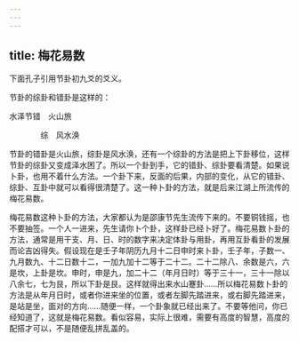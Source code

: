 ```yaml
---
---
---
```

title: 梅花易数
---




下面孔子引用节卦初九爻的爻义。

节卦的综卦和错卦是这样的：

水泽节错　火山旅

　　　　综　风水涣

节卦的错卦是火山旅，综卦是风水涣，还有一个综卦的方法是把上下卦移位，这样节卦的综卦又变成泽水困了。所以一个卦到手，它的错卦、综卦要看清楚。如果说卜卦，也用不着什么方法。一个卦下来，反面的后果，内部的变化，从它的错卦、综卦、互卦中就可以看得很清楚了。这一种卜卦的方法，就是后来江湖上所流传的梅花易数。

梅花易数这种卜卦的方法，大家都认为是邵康节先生流传下来的。不要铜钱摇，也不要抽签。一个人一进来，先生请你卜个卦，这样卦已经卜好了。梅花易数卜卦的方法，通常是用干支、月、日、时的数字来决定体卦与用卦，再用互卦看卦的发展而论吉凶得失。假设现在是壬子年阴历九月十二日申时来卜卦，壬子年，子数一、九月数九、十二日数十二，一加九加十二等于二十二。二十二除八、余数是六，六是坎，上卦是坎。申时，申是九，加二十二（年月日时）等于三十一，三十一除以八余七，七为艮，所以下卦是艮。这样就得出来水山蹇卦……所以梅花易数卜卦的方法是从年月日时，或者你进来坐的位置，或者左脚先踏进来，或右脚先踏进来，是站是坐，面对的方向……随便一样，一个卦象就已经出来了。不要等他问，你已经知道了，这就是梅花易数。看似容易，实际上很难，需要有高度的智慧，高度的配搭才可以，不是随便乱拼乱盖的。